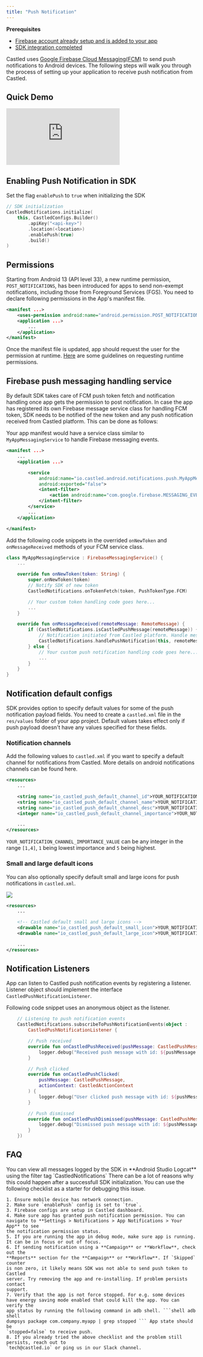 ```yaml
---
title: "Push Notification"
---
```


<Info>

**Prerequisites**

- [Firebase account already setup and is added to your app](/developer-resources/sdk-integration/android/fcm-private-key-setup)
- [SDK integration completed](/developer-resources/sdk-integration/android/getting-started)

</Info>

Castled uses [Google Firebase Cloud Messaging(FCM)](https://firebase.google.com/docs/cloud-messaging) to send push notifications to Android devices. The following steps will walk you through the process of setting up your application
to receive push notification from Castled.

## Quick Demo

<Frame>
  <div style={{ paddingBottom: "64.98194945848375%" }}>
    <iframe
      src="https://www.loom.com/embed/1d11fbebfd58412c8be7fc3c603f80e3"
      frameborder="0"
      webkitallowfullscreen
      mozallowfullscreen
      allowfullscreen
      style={{
        position: "absolute",
        top: 0,
        left: 0,
        width: "100%",
        height: "100%",
      }}
    ></iframe>
  </div>
</Frame>

## Enabling Push Notification in SDK

Set the flag `enablePush` to `true` when initializing the SDK

```kotlin
// SDK initialization
CastledNotifications.initialize(
    this, CastledConfigs.Builder()
        .apiKey("<api-key>")
        .location(<location>)
        .enablePush(true)
        .build()
)
```

## Permissions

Starting from Android 13 (API level 33), a new runtime permission, `POST_NOTIFICATIONS`, has been introduced for apps to send non-exempt notifications, including those from Foreground Services (FGS).
You need to declare following permissions in the App's manifest file.

```xml AndroidManifest.xml
<manifest ...>
    <uses-permission android:name="android.permission.POST_NOTIFICATIONS"/>
    <application ...>
        ...
    </application>
</manifest>
```

Once the manifest file is updated, app should request the user for the permission at runtime.
[Here](https://developer.android.com/training/permissions/requesting) are some guidelines on requesting runtime permissions.

## Firebase push messaging handling service

By default SDK takes care of FCM push token fetch and notification handling once app gets the permission to post notification. In case the app has registered its own Firebase message service class for handling FCM token,
SDK needs to be notified of the new token and any push notification received from Castled platform. This can be done as follows:

Your app manifest would have a service class similar to `MyAppMessagingService` to handle Firebase messaging events.

```xml AndroidManifest.xml
<manifest ...>
    ...
    <application ...>

        <service
            android:name="io.castled.android.notifications.push.MyAppMessagingService"
            android:exported="false">
            <intent-filter>
                <action android:name="com.google.firebase.MESSAGING_EVENT" />
            </intent-filter>
        </service>
        ...
    </application>

</manifest>
```

Add the following code snippets in the overrided `onNewToken` and `onMessageReceived` methods of your FCM service class.

```kotlin MyAppMessagingService.kt
class MyAppMessagingService : FirebaseMessagingService() {
    ...

    override fun onNewToken(token: String) {
        super.onNewToken(token)
        // Notify SDK of new token
        CastledNotifications.onTokenFetch(token, PushTokenType.FCM)

        // Your custom token handling code goes here...
        ...
    }

    override fun onMessageReceived(remoteMessage: RemoteMessage) {
        if (CastledNotifications.isCastledPushMessage(remoteMessage)) {
            // Notification initiated from Castled platform. Handle message payload
            CastledNotifications.handlePushNotification(this, remoteMessage)
        } else {
            // Your custom push notification handling code goes here...
            ...
        }
    }
}
```

## Notification default configs

SDK provides option to specify default values for some of the push notification
payload fields. You need to create a `castled.xml` file in the `res/values`
folder of your app project. Default values takes effect only if push payload doesn't
have any values specified for these fields.

### Notification channels

Add the following values to `castled.xml` if you want to specify a default
channel for notifications from Castled. More details on android notifications
channels can be found here.

```xml castled.xml
<resources>
    ...

    <string name="io_castled_push_default_channel_id">YOUR_NOTIFICATION_CHANNEL_ID</string>
    <string name="io_castled_push_default_channel_name">YOUR_NOTIFICATION_CHANNEL_NAME</string>
    <string name="io_castled_push_default_channel_desc">YOUR_NOTIFICATION_CHANNEL_DESC</string>
    <integer name="io_castled_push_default_channel_importance">YOUR_NOTIFICATION_CHANNEL_IMPORTANCE_VALUE</integer>

    ...
</resources>
```

`YOUR_NOTIFICATION_CHANNEL_IMPORTANCE_VALUE` can be any integer in the range `[1,4]`, `1` being lowest importance and `5` being highest.

### Small and large default icons

You can also optionally specify default small and large icons for push notifications in `castled.xml`.

<Frame caption="1. small icon 2. large icon">
  <img src="/images/push-1.png" />
</Frame>

```xml castled.xml
<resources>
    ...

    <!-- Castled default small and large icons -->
    <drawable name="io_castled_push_default_small_icon">YOUR_NOTIFICATION_SMALL_ICON</drawable>
    <drawable name="io_castled_push_default_large_icon">YOUR_NOTIFICATION_LARGE_ICON</drawable>

    ...
</resources>
```

## Notification Listeners

App can listen to Castled push notification events by registering a listener. Listener object should implement the interface `CastledPushNotificationListener`.

Following code snippet uses an anonymous object as the listener.

```kotlin MyApplicationClass.kt
    // Listening to push notification events
    CastledNotifications.subscribeToPushNotificationEvents(object :
        CastledPushNotificationListener {

        // Push received
        override fun onCastledPushReceived(pushMessage: CastledPushMessage) {
            logger.debug("Received push message with id: ${pushMessage.getNotificationDisplayId()}")
        }

        // Push clicked
        override fun onCastledPushClicked(
            pushMessage: CastledPushMessage,
            actionContext: CastledActionContext
        ) {
            logger.debug("User clicked push message with id: ${pushMessage.getNotificationDisplayId()}")
        }

        // Push dismissed
        override fun onCastledPushDismissed(pushMessage: CastledPushMessage) {
            logger.debug("Dismissed push message with id: ${pushMessage.getNotificationDisplayId()}")
        }
    })

```

## FAQ

<AccordionGroup>
  <Accordion title="How to see all the logs from Castled SDK">
    You can view all messages logged by the SDK in **Android Studio Logcat** using the filter tag `CastledNotifications`
  </Accordion>

<Accordion title="Push notification is not showing in the device after sending from Castled dashboard">
  There can be a lot of reasons why this could happen after a successfull SDK
  initialization. You can use the following checklist as a starter for debugging
  this issue.

    1. Ensure mobile device has network connection.
    2. Make sure `enablePush` config is set to `true`.
    3. Firebase configs are setup in Castled dashboard.
    4. Make sure app has granted push notification permission. You can
    navigate to **Settings > Notifications > App Notifications > Your App** to see
    the notification permission status.
    5. If you are running the app in debug mode, make sure app is running. It can be in focus or out of focus.
    6. If sending notification using a **Campaign** or **Workflow**, check out the
    **Reports** section for the **Campaign** or **Workflow**. If `Skipped` counter
    is non zero, it likely means SDK was not able to send push token to Castled
    server. Try removing the app and re-installing. If problem persists contact
    support.
    7. Verify that the app is not force stopped. For e.g. some devices
    have energy saving mode enabled that could kill the app. You can verify the
    app status by running the following command in adb shell. ```shell adb shell
    dumpsys package com.company.myapp | grep stopped ``` App state should be
    `stopped=false` to receive push.
    8. If you already tried the above checklist and the problem still persists, reach out to
    `tech@castled.io` or ping us in our Slack channel.

</Accordion>

</AccordionGroup>
